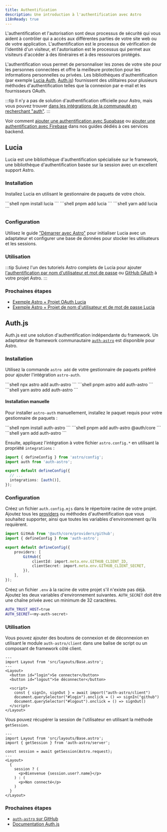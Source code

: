 ```yaml
---
title: Authentification
description: Une introduction à l'authentification avec Astro
i18nReady: true
---
```



L'authentification et l'autorisation sont deux processus de sécurité qui vous aident à contrôler qui a accès aux différentes parties de votre site web ou de votre application. L'authentification est le processus de vérification de l'identité d'un visiteur, et l'autorisation est le processus qui permet aux visiteurs d'accéder à des itinéraires et à des ressources protégés.

L'authentification vous permet de personnaliser les zones de votre site pour les personnes connectées et offre la meilleure protection pour les informations personnelles ou privées. Les bibliothèques d'authentification (par exemple [Lucia Auth](https://lucia-auth.com/), [Auth.js](https://authjs.dev/)) fournissent des utilitaires pour plusieurs méthodes d'authentification telles que la connexion par e-mail et les fournisseurs OAuth.

:::tip
Il n'y a pas de solution d'authentification officielle pour Astro, mais vous pouvez trouver [dans les intégrations de la communauté en recherchant "auth"](https://astro.build/integrations/?search=auth).
:::

<ReadMore>Voir comment [ajouter une authentification avec Supabase](/fr/guides/backend/supabase/#ajouter-les-informations-didentification-de-supabase) ou [ajouter une authentification avec Firebase](/fr/guides/backend/google-firebase/#ajouter-lauthentification-avec-firebase) dans nos guides dédiés à ces services backend.</ReadMore>

## Lucia

Lucia est une bibliothèque d'authentification spécialisée sur le framework, une bibliothèque d'authentification basée sur la session avec un excellent support Astro.

### Installation

Installez Lucia en utilisant le gestionnaire de paquets de votre choix.

<PackageManagerTabs>
  <Fragment slot="npm">
    ```shell
    npm install lucia
    ```
  </Fragment>
  <Fragment slot="pnpm">
    ```shell
    pnpm add lucia
    ```
  </Fragment>
  <Fragment slot="yarn">
    ```shell
    yarn add lucia
    ```
  </Fragment>
</PackageManagerTabs>

### Configuration

Utilisez le guide ["Démarrer avec Astro"](https://lucia-auth.com/getting-started/astro) pour initialiser Lucia avec un adaptateur et configurer une base de données pour stocker les utilisateurs et les sessions.

### Utilisation

:::tip
Suivez l'un des tutoriels Astro complets de Lucia pour ajouter [l'authentification par nom d'utilisateur et mot de passe](https://lucia-auth.com/tutorials/username-and-password/astro) ou [GitHub OAuth](https://lucia-auth.com/tutorials/username-and-password/astro) à votre projet Astro.
:::

### Prochaines étapes

- [Exemple Astro + Projet OAuth Lucia](https://github.com/lucia-auth/examples/tree/main/astro/github-oauth)
- [Exemple Astro + Projet de nom d'utilisateur et de mot de passe Lucia](https://github.com/lucia-auth/examples/tree/main/astro/username-and-password)

## Auth.js

Auth.js est une solution d'authentification indépendante du framework. Un adaptateur de framework communautaire [`auth-astro`](https://www.npmjs.com/package/auth-astro) est disponible pour Astro.

### Installation

Utilisez la commande `astro add` de votre gestionnaire de paquets préféré pour ajouter l'intégration `astro-auth`.

<PackageManagerTabs>
  <Fragment slot="npm">
    ```shell
    npx astro add auth-astro
    ```
  </Fragment>
  <Fragment slot="pnpm">
    ```shell
    pnpm astro add auth-astro
    ```
  </Fragment>
  <Fragment slot="yarn">
    ```shell
    yarn astro add auth-astro
    ```
  </Fragment>
</PackageManagerTabs>

#### Installation manuelle

Pour installer `astro-auth` manuellement, installez le paquet requis pour votre gestionnaire de paquets :

<PackageManagerTabs>
  <Fragment slot="npm">
    ```shell
    npm install auth-astro
    ```
  </Fragment>
  <Fragment slot="pnpm">
    ```shell
    pnpm add auth-astro @auth/core
    ```
  </Fragment>
  <Fragment slot="yarn">
    ```shell
    yarn add auth-astro
    ```
  </Fragment>
</PackageManagerTabs>

Ensuite, appliquez l'intégration à votre fichier `astro.config.*` en utilisant la propriété `integrations` :

```ts title="astro.config.mjs" ins={2,6}
import { defineConfig } from 'astro/config';
import auth from 'auth-astro';

export default defineConfig({
  // ...
  integrations: [auth()],
});
```

### Configuration

Créez un fichier `auth.config.mjs` dans le répertoire racine de votre projet. Ajoutez tous les [providers](https://authjs.dev/getting-started/providers) ou méthodes d'authentification que vous souhaitez supporter, ainsi que toutes les variables d'environnement qu'ils requièrent.

```ts title="auth.config.mjs"
import GitHub from '@auth/core/providers/github';
import { defineConfig } from 'auth-astro';

export default defineConfig({
	providers: [
		GitHub({
			clientId: import.meta.env.GITHUB_CLIENT_ID,
			clientSecret: import.meta.env.GITHUB_CLIENT_SECRET,
		}),
	],
});
```

Créez un fichier `.env` à la racine de votre projet s'il n'existe pas déjà. Ajoutez les deux variables d'environnement suivantes. `AUTH_SECRET` doit être une chaîne privée avec un minimum de 32 caractères.

```sh title=".env"
AUTH_TRUST_HOST=true
AUTH_SECRET=<my-auth-secret>
```

### Utilisation

Vous pouvez ajouter des boutons de connexion et de déconnexion en utilisant le module `auth-astro/client` dans une balise de script ou un composant de framework côté client.

```astro title="src/pages/index.astro" {9}
---
import Layout from 'src/layouts/Base.astro';
---
<Layout>
  <button id="login">Se connecter</button>
  <button id="logout">Se déconnecter</button>

  <script>
    const { signIn, signOut } = await import("auth-astro/client")
    document.querySelector("#login").onclick = () => signIn("github")
    document.querySelector("#logout").onclick = () => signOut()
  </script>
</Layout>
```

Vous pouvez récupérer la session de l'utilisateur en utilisant la méthode `getSession`.

```astro title="src/pages/index.astro" {3,5}
---
import Layout from 'src/layouts/Base.astro';
import { getSession } from 'auth-astro/server';

const session = await getSession(Astro.request);
---
<Layout>
  {
    session ? (
      <p>Bienvenue {session.user?.name}</p>
    ) : (
      <p>Non connecté</p>
    )
  }
</Layout>
```

### Prochaines étapes

- [`auth-astro` sur GitHub](https://github.com/nowaythatworked/auth-astro?tab=readme-ov-file#auth-astro)
- [Documentation Auth.js](https://authjs.dev/)
